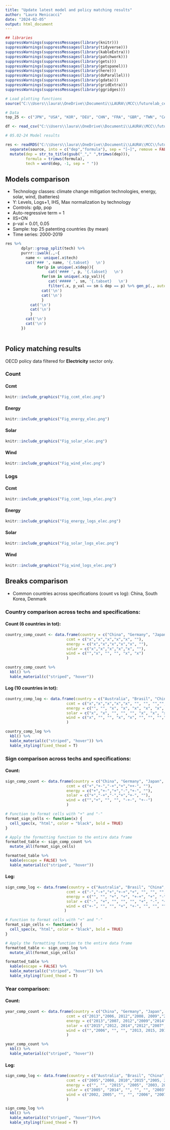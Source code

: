 ```yaml
---
title: "Update latest model and policy matching results"
author: "Laura Menicacci"
date: "2024-02-05"
output: html_document
---
```


```r

## libraries
suppressWarnings(suppressMessages(library(knitr)))
suppressWarnings(suppressMessages(library(tidyverse)))
suppressWarnings(suppressMessages(library(kableExtra)))
suppressWarnings(suppressMessages(library(patchwork)))
suppressWarnings(suppressMessages(library(gets)))
suppressWarnings(suppressMessages(library(getspanel)))
suppressWarnings(suppressMessages(library(here)))
suppressWarnings(suppressMessages(library(doParallel)))
suppressWarnings(suppressMessages(library(gdata)))
suppressWarnings(suppressMessages(library(gridExtra)))
suppressWarnings(suppressMessages(library(ggridges)))

# Load plotting functions
source("C:\\Users\\laura\\OneDrive\\Documenti\\LAURA\\MCC\\futurelab_ceres\\patent_data_project\\code\\plotting_functions.R")

# Data
top_25 <- c("JPN", "USA", "KOR", "DEU", "CHN", "FRA", "GBR", "TWN", "CAN", "ITA", "DNK", "NLD", "IND", "AUT", "CHE", "SWE", "ESP", "AUS", "ISR", "BEL", "FIN", "RUS", "NOR", "SGP", "BRA")

df <- read_csv("C:\\Users\\laura\\OneDrive\\Documenti\\LAURA\\MCC\\futurelab_ceres\\patent_data_project\\data\\patents_panel_5techs.csv", show_col_types = F)  %>% filter(ISO %in% top_25)

# 05.02-24 Model results

res <- readRDS("C:\\Users\\laura\\OneDrive\\Documenti\\LAURA\\MCC\\futurelab_ceres\\patent_data_project\\results\\05_02_all.RDS") %>% 
  separate(source, into = c("dep","formula"), sep = "[~]", remove = FALSE) %>%
  mutate(dep = str_to_title(gsub("_"," ",trimws(dep))),
         formula = trimws(formula), 
         tech = word(dep, -1, sep = " ")) 

```

## Models comparison {.tabset}

 * Technology classes: climate change mitigation technologies, energy, solar, wind, (batteries)
 * Y: Levels, Logs+1, IHS, Max normalization by technology
 * Controls: gdp, pop
 * Auto-regressive term = 1
 * IIS=ON
 * p-val = 0.01, 0.05
 * Sample: top 25 patenting countries (by mean)
 * Time series: 2000-2019

```r

res %>%
       dplyr::group_split(tech) %>%
       purrr::iwalk(.,~{
         name <- unique(.x$tech)
         cat('### ', name, '{.tabset}   \n')
              for(p in unique(.x$dep)){
                   cat('#### ', p, '{.tabset}   \n')
                for(sm in unique(.x$p_val)){
                   cat('##### ', sm, '{.tabset}   \n')
                   filter(.x, p_val == sm & dep == p) %>% gen_p(., auto = TRUE)
                cat('\n')
                cat('\n')
                }
           cat('\n')
           cat('\n')
           }
         cat('\n')
         cat('\n')
       })
       
```


## Policy matching results {.tabset}

OECD policy data filtered for **Electricity** sector only. 

### Count {.tabset}

#### Ccmt {.tabset}

```r

knitr::include_graphics("Fig_ccmt_elec.png")
```

#### Energy {.tabset}

```r

knitr::include_graphics("Fig_energy_elec.png")
```


#### Solar {.tabset}

```r

knitr::include_graphics("Fig_solar_elec.png")
```

#### Wind {.tabset}

```r

knitr::include_graphics("Fig_wind_elec.png")
```

### Logs {.tabset}

#### Ccmt {.tabset}

```r

knitr::include_graphics("Fig_ccmt_logs_elec.png")
```

#### Energy {.tabset}

```r

knitr::include_graphics("Fig_energy_logs_elec.png")
```


#### Solar {.tabset}

```r

knitr::include_graphics("Fig_solar_logs_elec.png")
```

#### Wind {.tabset}

```r

knitr::include_graphics("Fig_wind_logs_elec.png")
```


## Breaks comparison {.tabset}

 * Common countries across specifications (count vs log): China, South Korea, Denmark

### Country comparison across techs and specifications: {.tabset}

#### Count (6 countries in tot): {.tabset}

```r
country_comp_count <- data.frame(country = c("China", "Germany", "Japan", "South Korea", "USA", "Denmark"), 
                           ccmt = c("x","x","x","x","x", ""),
                           energy = c("x","x","x","x","x", ""), 
                           solar = c("x","x","x","x","x", ""),
                           wind = c("","x", "", "", "x", "x")
                           )

country_comp_count %>% 
  kbl() %>%
  kable_material(c("striped", "hover"))

```



#### Log (10 countries in tot): {.tabset}

```r
country_comp_log <- data.frame(country = c("Australia", "Brasil", "China", "Denmark", "Singapore","Spain", "Russia", "South Korea", "Taiwan", "Austria"), 
                           ccmt = c("x","x","x","x","x", "", "", "","",""),
                           energy = c("", "", "x", "x", "x", "x", "x", "", "", ""), 
                           solar = c("x", "x", "", "", "", "x", "x", "x", "x", ""),
                           wind = c("x", "", "", "x", "x", "", "", "","","x")
                           )

country_comp_log %>% 
  kbl() %>%
  kable_material(c("striped", "hover")) %>% 
  kable_styling(fixed_thead = T)
```



### Sign comparison across techs and specifications: {.tabset}

#### Count: {.tabset}

```r
sign_comp_count <- data.frame(country = c("China", "Germany", "Japan", "South Korea", "USA", "Denmark"), 
                           ccmt = c("+","+-","-+","+","++-", ""),
                           energy = c("+","+-","+","-","+-", ""), 
                           solar = c("+","-+","-","+","+-", ""),
                           wind = c("","+", "", "", "-+-", "+--")
                           )

# Function to format cells with "+" and "-"
format_sign_cells <- function(x) {
  cell_spec(x, "html", color = "black", bold = TRUE)
}

# Apply the formatting function to the entire data frame
formatted_table <- sign_comp_count %>%
  mutate_all(format_sign_cells)

formatted_table %>% 
  kable(escape = FALSE) %>%
  kable_material(c("striped", "hover"))

```


#### Log: {.tabset}


```r
sign_comp_log <- data.frame(country = c("Australia", "Brasil", "China", "Denmark", "Singapore","Spain", "Russia", "South Korea", "Taiwan", "Austria"), 
                           ccmt = c("-","-+","+","+-+","+", "", "", "","",""),
                           energy = c("", "", "+", "+", "+-+", "+", "-", "", "", ""), 
                           solar = c("-", "+", "", "", "", "+", "-", "+", "+", ""),
                           wind = c("+-", "", "", "+", "+-", "", "", "","","-")
                          )

# Function to format cells with "+" and "-"
format_sign_cells <- function(x) {
  cell_spec(x, "html", color = "black", bold = TRUE)
}

# Apply the formatting function to the entire data frame
formatted_table <- sign_comp_log %>%
  mutate_all(format_sign_cells)

formatted_table %>% 
  kable(escape = FALSE) %>%
  kable_material(c("striped", "hover")) %>% 
  kable_styling(fixed_thead = T)
```


### Year comparison: {.tabset}

#### Count: {.tabset}

```r
year_comp_count <- data.frame(country = c("China", "Germany", "Japan", "South Korea", "USA", "Denmark"), 
                           ccmt = c("2013","2006, 2012","2008, 2009","2009","2005, 2012, 2014", ""),
                           energy = c("2013","2007, 2012","2009","2014","2006, 2014", ""), 
                           solar = c("2015","2012, 2014","2012","2007","2006, 2011", ""),
                           wind = c("","2006", "", "", "2013, 2015, 2017", "2007, 2012, 2018")
                           )

year_comp_count %>% 
  kbl() %>%
  kable_material(c("striped", "hover"))

```




#### Log: {.tabset}


```r
sign_comp_log <- data.frame(country = c("Australia", "Brasil", "China", "Denmark", "Singapore","Spain", "Russia", "South Korea", "Taiwan", "Austria"), 
                           ccmt = c("2005","2008, 2010","2015","2005, 2006, 2007","2003", "", "", "","",""),
                           energy = c("", "", "2015", "2005", "2003, 2006, 2007", "2003", "2007", "", "", ""), 
                           solar = c("2005", "2014", "", "", "", "2003", "2019", "2007", "2006", ""),
                           wind = c("2002, 2005", "", "", "2006", "2007, 2012", "", "", "","","2002")
                           )

sign_comp_log %>% 
  kbl() %>%
  kable_material(c("striped", "hover"))%>% 
  kable_styling(fixed_thead = T)
```